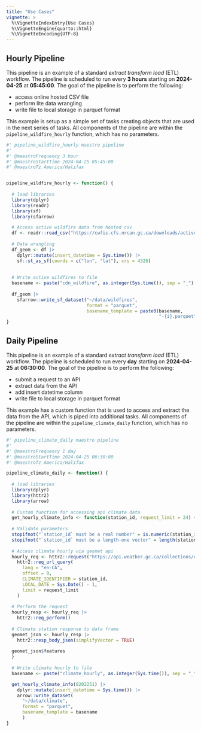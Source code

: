 ```yaml
---
title: "Use Cases"
vignette: >
  %\VignetteIndexEntry{Use Cases}
  %\VignetteEngine{quarto::html}
  %\VignetteEncoding{UTF-8}
---
```


## Hourly Pipeline

This pipeline is an example of a standard *extract transform load* (ETL) workflow. The pipeline is scheduled to run every **3 hours** starting on **2024-04-25** at **05:45:00**. The goal of the pipeline is to perform the following:

-   access online hosted CSV file
-   perform lite data wrangling
-   write file to local storage in parquet format

This example is setup as a simple set of tasks creating objects that are used in the next series of tasks. All components of the pipeline are within the `pipeline_wildfire_hourly` function, which has no parameters.

```r
#' pipeline_wildfire_hourly maestro pipeline
#'
#' @maestroFrequency 3 hour
#' @maestroStartTime 2024-04-25 05:45:00
#' @maestroTz America/Halifax


pipeline_wildfire_hourly <- function() {
  
  # load libraries
  library(dplyr)
  library(readr)
  library(sf)
  library(sfarrow)

  # Access active wildfire data from hosted csv
  df <- readr::read_csv("https://cwfis.cfs.nrcan.gc.ca/downloads/activefires/activefires.csv")
  
  # Data wrangling
  df_geom <- df |>
    dplyr::mutate(insert_datetime = Sys.time()) |>
    sf::st_as_sf(coords = c("lon", "lat"), crs = 4326)
  
  
  # Write active wildfires to file
  basename <- paste("cdn_wildfire", as.integer(Sys.time()), sep = "_")
  
  df_geom |>
    sfarrow::write_sf_dataset("~/data/wildfires",
                              format = "parquet",
                              basename_template = paste0(basename,
                                                         "-{i}.parquet"))
}
```

## Daily Pipeline

This pipeline is an example of a standard *extract transform load* (ETL) workflow. The pipeline is scheduled to run every **day** starting on **2024-04-25** at **06:30:00**. The goal of the pipeline is to perform the following:

-   submit a request to an API
-   extract data from the API
-   add insert datetime column
-   write file to local storage in parquet format

This example has a custom function that is used to access and extract the data from the API, which is piped into additional tasks. All components of the pipeline are within the `pipeline_climate_daily` function, which has no parameters.

```r
#' pipeline_climate_daily maestro pipeline
#'
#' @maestroFrequency 1 day
#' @maestroStartTime 2024-04-25 06:30:00
#' @maestroTz America/Halifax

pipeline_climate_daily <- function() {
  
  # load libraries
  library(dplyr)
  library(httr2)
  library(arrow)
  
  # Custom function for accessing api climate data
  get_hourly_climate_info <- function(station_id, request_limit = 24) {
  
  # Validate parameters
  stopifnot("`station_id` must be a real number" = is.numeric(station_id) && station_id > 0)
  stopifnot("`station_id` must be a length-one vector" = length(station_id) == 1)
  
  # Access climate hourly via geomet api 
  hourly_req <- httr2::request("https://api.weather.gc.ca/collections/climate-hourly/items") |> 
    httr2::req_url_query(
      lang = "en-CA",
      offset = 0,
      CLIMATE_IDENTIFIER = station_id,
      LOCAL_DATE = Sys.Date() - 1,
      limit = request_limit
    )
  
  # Perform the request
  hourly_resp <- hourly_req |> 
    httr2::req_perform()
  
  # Climate station response to data frame
  geomet_json <- hourly_resp |> 
    httr2::resp_body_json(simplifyVector = TRUE)
  
  geomet_json$features
  }
  
  # Write climate hourly to file
  basename <- paste("climate_hourly", as.integer(Sys.time()), sep = "_")

  get_hourly_climate_info(8202251) |>
    dplyr::mutate(insert_datetime = Sys.time()) |>
    arrow::write_dataset(
      "~/data/climate",
      format = "parquet",
      basename_template = basename
      )
}

```
